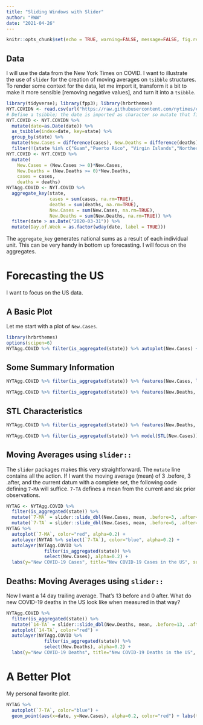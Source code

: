```yaml
---
title: "Sliding Windows with Slider"
author: "RWW"
date: "2021-04-26"
---
```


```r
knitr::opts_chunk$set(echo = TRUE, warning=FALSE, message=FALSE, fig.retina = 2)
```

## Data

I will use the data from the New York Times on COVID.  I want to illustrate the use of `slider` for the creation of moving averages on `tsibble` structures.  To render some context for the data, let me import it, transform it a bit to make it more sensible [removing negative values], and turn it into a `tsibble`.

```r
library(tidyverse); library(fpp3); library(hrbrthemes)
NYT.COVIDN <- read.csv(url("https://raw.githubusercontent.com/nytimes/covid-19-data/master/us-states.csv"))
# Define a tsibble; the date is imported as character so mutate that first.
NYT.COVID <- NYT.COVIDN %>% 
  mutate(date=as.Date(date)) %>% 
  as_tsibble(index=date, key=state) %>% 
  group_by(state) %>% 
  mutate(New.Cases = difference(cases), New.Deaths = difference(deaths)) %>% 
  filter(!(state %in% c("Guam","Puerto Rico", "Virgin Islands","Northern Mariana Islands")))
NYT.COVID <- NYT.COVID %>% 
  mutate(
    New.Cases = (New.Cases >= 0)*New.Cases, 
    New.Deaths = (New.Deaths >= 0)*New.Deaths,
    cases = cases,
    deaths = deaths)
NYTAgg.COVID <- NYT.COVID %>% 
  aggregate_key(state, 
                cases = sum(cases, na.rm=TRUE),
                deaths = sum(deaths, na.rm=TRUE), 
                New.Cases = sum(New.Cases, na.rm=TRUE),
                New.Deaths = sum(New.Deaths, na.rm=TRUE)) %>% 
  filter(date > as.Date("2020-03-31")) %>% 
  mutate(Day.of.Week = as.factor(wday(date, label = TRUE)))
```

The `aggregate_key` generates national sums as a result of each individual unit.  This can be very handy in bottom up forecasting.  I will focus on the aggregates.

# Forecasting the US

I want to focus on the US data.

## A Basic Plot

Let me start with a plot of `New.Cases`.

```r
library(hrbrthemes)
options(scipen=6)
NYTAgg.COVID %>% filter(is_aggregated(state)) %>% autoplot(New.Cases) + theme_ipsum_rc() + labs(title="New COVID-19 Cases in the US")
```

## Some Summary Information

```r
NYTAgg.COVID %>% filter(is_aggregated(state)) %>% features(New.Cases, list(mean, sd, quantile))
```

```r
NYTAgg.COVID %>% filter(is_aggregated(state)) %>% features(New.Deaths, list(mean, sd, quantile))
```

## STL Characteristics

```r
NYTAgg.COVID %>% filter(is_aggregated(state)) %>% features(New.Deaths, feat_stl)
```

```r
NYTAgg.COVID %>% filter(is_aggregated(state)) %>% model(STL(New.Cases)) %>% components() %>% autoplot()
```



## Moving Averages using `slider::`

The `slider` packages makes this very straightforward.  The `mutate` line contains all the action.  If I want the moving average (mean) of 3 .before, 3 .after, and the current datum with a complete set, the following code defining `7-MA` will suffice.  `7-TA` defines a mean from the current and six prior observations.

```r
NYTAG <- NYTAgg.COVID %>% 
  filter(is_aggregated(state)) %>%
  mutate(`7-MA` = slider::slide_dbl(New.Cases, mean, .before=3, .after=3, .complete=TRUE)) %>% 
  mutate(`7-TA` = slider::slide_dbl(New.Cases, mean, .before=6, .after=0, .complete=TRUE))
NYTAG %>%
  autoplot(`7-MA`, color="red", alpha=0.2) + 
  autolayer(NYTAG %>% select(`7-TA`), color="blue", alpha=0.2) +
  autolayer(NYTAgg.COVID %>% 
              filter(is_aggregated(state)) %>% 
              select(New.Cases), alpha=0.2) + 
  labs(y="New COVID-19 Cases", title="New COVID-19 Cases in the US", subtitle="7 day moving average in red") + theme_ipsum_rc()
```

## Deaths: Moving Averages using `slider::`

Now I want a 14 day trailing average.  That's 13 before and 0 after.  What do new COVID-19 deaths in the US look like when measured in that way?

```r
NYTAgg.COVID %>% 
  filter(is_aggregated(state)) %>%
  mutate(`14-TA` = slider::slide_dbl(New.Deaths, mean, .before=13, .after=0, .complete=TRUE)) %>% 
  autoplot(`14-TA`, color="red") + 
  autolayer(NYTAgg.COVID %>% 
              filter(is_aggregated(state)) %>% 
              select(New.Deaths), alpha=0.2) + 
  labs(y="New COVID-19 Deaths", title="New COVID-19 Deaths in the US", subtitle="14 day trailing average in red") + theme_ipsum_rc()
```
# A Better Plot

My personal favorite plot.

```r
NYTAG %>% 
  autoplot(`7-TA`, color="blue") + 
  geom_point(aes(x=date, y=New.Cases), alpha=0.2, color="red") + labs(title="New COVID-19 Cases in the US", subtitle="7 Day trailing average in blue", y="New COVID-19 Cases")
```

